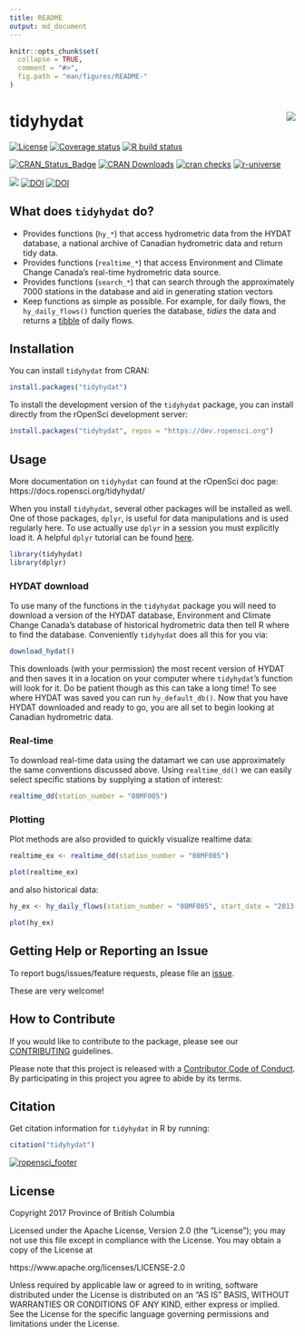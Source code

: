 ```yaml
---
title: README
output: md_document
---
```


<!-- README.md is generated from README.Rmd. Please edit that file -->
    
```r
knitr::opts_chunk$set(
  collapse = TRUE,
  comment = "#>",
  fig.path = "man/figures/README-"
)
```

# tidyhydat <img src="man/figures/logo.png" align="right" />


<!-- badges: start -->
[![License](https://img.shields.io/badge/License-Apache%202.0-blue.svg)](https://opensource.org/licenses/Apache-2.0) [![Coverage status](https://codecov.io/gh/ropensci/tidyhydat/branch/master/graph/badge.svg)](https://codecov.io/github/ropensci/tidyhydat?branch=master) 
[![R build status](https://github.com/ropensci/tidyhydat/workflows/R-CMD-check/badge.svg)](https://github.com/ropensci/tidyhydat/actions)

[![CRAN\_Status\_Badge](https://www.r-pkg.org/badges/version/tidyhydat)](https://cran.r-project.org/package=tidyhydat) [![CRAN Downloads](https://cranlogs.r-pkg.org/badges/tidyhydat?color=brightgreen)](https://CRAN.R-project.org/package=tidyhydat) [![cran checks](https://cranchecks.info/badges/worst/tidyhydat)](https://cran.r-project.org/web/checks/check_results_tidyhydat.html)  [![r-universe](https://ropensci.r-universe.dev/badges/tidyhydat)](https://ropensci.r-universe.dev/ui#builds)


[![](http://badges.ropensci.org/152_status.svg)](https://github.com/ropensci/software-review/issues/152)  [![DOI](http://joss.theoj.org/papers/10.21105/joss.00511/status.svg)](https://doi.org/10.21105/joss.00511) [![DOI](https://zenodo.org/badge/100978874.svg)](https://zenodo.org/badge/latestdoi/100978874) 
<!-- badges: end -->


## What does `tidyhydat` do?

- Provides functions (`hy_*`) that access hydrometric data from the HYDAT database, a national archive of Canadian hydrometric data and return tidy data.
- Provides functions (`realtime_*`) that access Environment and Climate Change Canada's real-time hydrometric data source.
- Provides functions (`search_*`) that can search through the approximately 7000 stations in the database and aid in generating station vectors
- Keep functions as simple as possible. For example, for daily flows, the `hy_daily_flows()` function queries the database, *tidies* the data and returns a [tibble](https://tibble.tidyverse.org/) of daily flows.

## Installation
You can install `tidyhydat` from CRAN:
```r
install.packages("tidyhydat")
```


To install the development version of the `tidyhydat` package, you can install directly from the rOpenSci development server:
```r
install.packages("tidyhydat", repos = "https://dev.ropensci.org")
```

## Usage
More documentation on `tidyhydat` can found at the rOpenSci doc page: https://docs.ropensci.org/tidyhydat/

When you install `tidyhydat`, several other packages will be installed as well. One of those packages, `dplyr`, is useful for data manipulations and is used regularly here. To use actually use `dplyr` in a session you must explicitly load it. A helpful `dplyr` tutorial can be found [here](https://cran.r-project.org/package=dplyr/vignettes/dplyr.html).
  
```r
library(tidyhydat)
library(dplyr)
```
  
### HYDAT download
To use many of the functions in the `tidyhydat` package you will need to download a version of the HYDAT database, Environment and Climate Change Canada's database of historical hydrometric data then tell R where to find the database. Conveniently `tidyhydat` does all this for you via:
```r
download_hydat()
```
This downloads (with your permission) the most recent version of HYDAT and then saves it in a location on your computer where `tidyhydat`'s function will look for it. Do be patient though as this can take a long time! To see where HYDAT was saved you can run `hy_default_db()`. Now that you have HYDAT downloaded and ready to go, you are all set to begin looking at Canadian hydrometric data.

### Real-time
To download real-time data using the datamart we can use approximately the same conventions discussed above. Using `realtime_dd()` we can easily select specific stations by supplying a station of interest:
```r
realtime_dd(station_number = "08MF005")
```

### Plotting

Plot methods are also provided to quickly visualize realtime data:
```r
realtime_ex <- realtime_dd(station_number = "08MF005")

plot(realtime_ex)
```

and also historical data:
```r
hy_ex <- hy_daily_flows(station_number = "08MF005", start_date = "2013-01-01")

plot(hy_ex)
```

## Getting Help or Reporting an Issue

To report bugs/issues/feature requests, please file an [issue](https://github.com/ropensci/tidyhydat/issues/).

These are very welcome!

## How to Contribute

If you would like to contribute to the package, please see our 
[CONTRIBUTING](https://github.com/ropensci/tidyhydat/blob/master/CONTRIBUTING.md) guidelines.
  
Please note that this project is released with a [Contributor Code of Conduct](https://github.com/ropensci/tidyhydat/blob/master/CODE_OF_CONDUCT.md). By participating in this project you agree to abide by its terms.
  
## Citation
Get citation information for `tidyhydat` in R by running:
```r
citation("tidyhydat")
```



[![ropensci_footer](https://ropensci.org/public_images/ropensci_footer.png)](https://ropensci.org)

## License
  
  Copyright 2017 Province of British Columbia
  
  Licensed under the Apache License, Version 2.0 (the "License");
  you may not use this file except in compliance with the License.
  You may obtain a copy of the License at 
  
  https://www.apache.org/licenses/LICENSE-2.0
  
  Unless required by applicable law or agreed to in writing, software
  distributed under the License is distributed on an "AS IS" BASIS,
  WITHOUT WARRANTIES OR CONDITIONS OF ANY KIND, either express or implied.
  See the License for the specific language governing permissions and
  limitations under the License.
  
